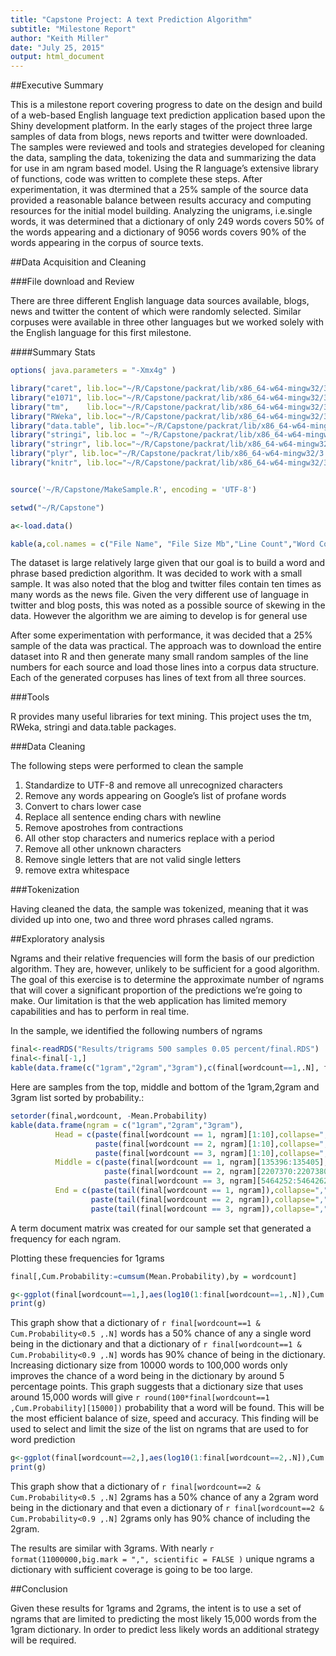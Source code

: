 ```yaml
---
title: "Capstone Project: A text Prediction Algorithm"
subtitle: "Milestone Report"
author: "Keith Miller"
date: "July 25, 2015"
output: html_document
---
```


##Executive Summary

This is a milestone report covering progress to date on the design and build of a web-based English language text prediction application based upon the Shiny development platform. In the early stages of the project three large samples of data from blogs, news reports and twitter were downloaded.  The samples were reviewed and tools and strategies developed for cleaning the data, sampling the data, tokenizing the data and summarizing the data for use in am ngram based model.  Using the R language's extensive library of functions, code was written to complete these steps.  After experimentation, it was dtermined that a 25% sample of the source data provided a reasonable balance between results accuracy and computing resources for the initial model building. Analyzing the unigrams, i.e.single words, it was determined that a dictionary of only 249 words covers 50% of the words appearing and a dictionary of 9056 words covers 90% of the words appearing in the corpus of source texts.  


##Data Acquisition and Cleaning

###File download and Review

There are three different English language data sources available, blogs, news and twitter the content of which were randomly selected.  Similar corpuses were available in three other languages but we worked solely with the English language for this first milestone.  

####Summary Stats

```r

options( java.parameters = "-Xmx4g" )

library("caret", lib.loc="~/R/Capstone/packrat/lib/x86_64-w64-mingw32/3.2.1")
library("e1071", lib.loc="~/R/Capstone/packrat/lib/x86_64-w64-mingw32/3.2.1")
library("tm",    lib.loc="~/R/Capstone/packrat/lib/x86_64-w64-mingw32/3.2.1")
library("RWeka", lib.loc="~/R/Capstone/packrat/lib/x86_64-w64-mingw32/3.2.1")
library("data.table", lib.loc="~/R/Capstone/packrat/lib/x86_64-w64-mingw32/3.2.1")
library("stringi", lib.loc = "~/R/Capstone/packrat/lib/x86_64-w64-mingw32/3.2.1")
library("stringr", lib.loc="~/R/Capstone/packrat/lib/x86_64-w64-mingw32/3.2.1")
library("plyr", lib.loc="~/R/Capstone/packrat/lib/x86_64-w64-mingw32/3.2.1")
library("knitr", lib.loc="~/R/Capstone/packrat/lib/x86_64-w64-mingw32/3.2.1")


source('~/R/Capstone/MakeSample.R', encoding = 'UTF-8')

setwd("~/R/Capstone")
```




```r

a<-load.data()

kable(a,col.names = c("File Name", "File Size Mb","Line Count","Word Count"), caption = "Figure 1: Raw data statistics")

```

The dataset is large relatively large given that our goal is to build a word and phrase based prediction algorithm.  It was decided to work with a small sample. It was also noted that the blog and twitter files contain ten times as many words as the news file.  Given the very different use of language in twitter and blog posts, this was noted as a possible source of skewing in the data.  However the algorithm we are aiming to develop is for general use

After some experimentation with performance, it was decided that a 25% sample of the data was practical.  The approach was to download the entire dataset into R and then generate many small random samples of the line numbers for each source and load those lines into a corpus data structure.  Each of the generated corpuses has lines of text from all three sources.   

###Tools

R provides many useful libraries for text mining.  This project uses the tm, RWeka, stringi and data.table packages.  

###Data Cleaning
 
The following steps were performed to clean the sample

1. Standardize to UTF-8 and remove all unrecognized characters
1. Remove any words appearing on Google's list of profane words  
1. Convert to chars lower case
1. Replace all sentence ending chars with newline
1. Remove apostrohes from contractions 
1. All other stop characters and numerics replace with a period
1. Remove all other unknown characters 
1. Remove single letters that are not valid single letters 
1. remove extra whitespace 
  
###Tokenization

Having cleaned the data, the sample was tokenized, meaning that it was divided up into one, two and three word phrases called ngrams. 
  



##Exploratory analysis

Ngrams and their relative frequencies will form the basis of our prediction algorithm.  They are, however, unlikely to be sufficient for a good algorithm. The goal of this exercise is to determine the approximate number of ngrams that will cover a significant proportion of the predictions we're going to make.  Our limitation is that the web application has limited memory capabilities and has to perform in real time.  

In the sample, we identified the following numbers of ngrams

```r

final<-readRDS("Results/trigrams 500 samples 0.05 percent/final.RDS")
final<-final[-1,]
kable(data.frame(c("1gram","2gram","3gram"),c(final[wordcount==1,.N], final[wordcount==2,.N], final[wordcount==3,.N])),col.names = c("Ngram", "Count"))

```

Here are samples from the top, middle and bottom of the 1gram,2gram and 3gram list sorted by probability.: 
```r
setorder(final,wordcount, -Mean.Probability)
kable(data.frame(ngram = c("1gram","2gram","3gram"), 
          Head = c(paste(final[wordcount == 1, ngram][1:10],collapse=","), 
                   paste(final[wordcount == 2, ngram][1:10],collapse=","),
                   paste(final[wordcount == 3, ngram][1:10],collapse=",")), 
          Middle = c(paste(final[wordcount == 1, ngram][135396:135405],collapse=","), 
                     paste(final[wordcount == 2, ngram][2207370:2207380],collapse=","),
                     paste(final[wordcount == 3, ngram][5464252:5464262],collapse=",")), 
          End = c(paste(tail(final[wordcount == 1, ngram]),collapse=","), 
                  paste(tail(final[wordcount == 2, ngram]),collapse=","),
                  paste(tail(final[wordcount == 3, ngram]),collapse=",")) ))

```



A term document matrix was created for our sample set that generated a frequency for each ngram. 

Plotting these frequencies for 1grams 

```r

 
final[,Cum.Probability:=cumsum(Mean.Probability),by = wordcount]
```
```r
g<-ggplot(final[wordcount==1,],aes(log10(1:final[wordcount==1,.N]),Cum.Probability))+geom_line()+ggtitle("Cumulative Probability Density for 1grams by  Dictionary Size") + xlab("Log 10(Dictionary Size in Words)") + ylab("Cumulative Probability of Word Inclusion")
print(g)
```

This graph show that a dictionary of `r final[wordcount==1 & Cum.Probability<0.5 ,.N]` words has a 50% chance of any a single word being in the dictionary and that a dictionary of `r final[wordcount==1 & Cum.Probability<0.9 ,.N]` words has 90% chance of being in the dictionary. Increasing dictionary size from 10000 words to 100,000 words only improves the chance of a word being in the dictionary by around 5 percentage points.  This graph suggests that a dictionary size that uses around 15,000 words will give `r round(100*final[wordcount==1 ,Cum.Probability][15000])` probability that a word will be found.  This will be the most efficient balance of size, speed and accuracy.  This finding will be used to select and limit the size of the list on ngrams that are used to for word prediction


```r
g<-ggplot(final[wordcount==2,],aes(log10(1:final[wordcount==2,.N]),Cum.Probability))+geom_line()+ggtitle("Cumulative Probability Density for 2grams by  Dictionary Size") + xlab("Log 10(Dictionary Size in Words)") + ylab("Cumulative Probability of Word Inclusion")
print(g)
```

This graph show that a dictionary of `r final[wordcount==2 & Cum.Probability<0.5 ,.N]` 2grams has a 50% chance of any a 2gram word being in the dictionary and that even a dictionary of `r final[wordcount==2 & Cum.Probability<0.9 ,.N]` 2grams only has 90% chance of including the 2gram.  

The results are similar with 3grams. With nearly `r format(11000000,big.mark = ",", scientific = FALSE )` unique ngrams a dictionary with sufficient coverage is going to be too large.

##Conclusion

Given these results for 1grams and 2grams, the intent is to use a set of ngrams that are limited to predicting the most likely 15,000 words from the 1gram dictionary.  In order to predict less likely words an additional strategy will be required.  



